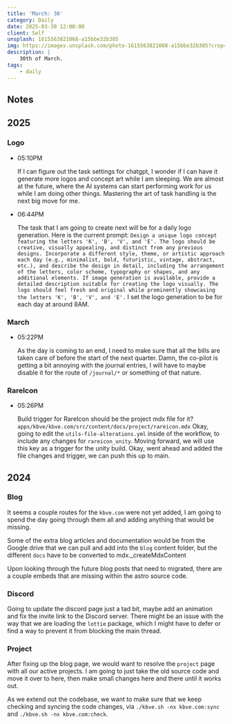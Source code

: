 ```yaml
---
title: 'March: 30'
category: Daily
date: 2025-03-30 12:00:00
client: Self
unsplash: 1615563821068-a15bbe32b305
img: https://images.unsplash.com/photo-1615563821068-a15bbe32b305?crop=entropy&cs=srgb&fm=jpg&ixid=MnwzNjM5Nzd8MHwxfHJhbmRvbXx8fHx8fHx8fDE2ODE3NDg2ODY&ixlib=rb-4.0.3&q=85
description: |
    30th of March.
tags:
    - daily
---
```


## Notes

## 2025

### Logo

-   05:10PM

    If I can figure out the task settings for chatgpt, I wonder if I can have it generate more logos and concept art while I am sleeping.
    We are almost at the future, where the AI systems can start performing work for us while I am doing other things.
    Mastering the art of task handling is the next big move for me.

-   06:44PM

    The task that I am going to create next will be for a daily logo generation.
    Here is the current prompt:
    `Design a unique logo concept featuring the letters 'K', 'B', 'V', and 'E'. The logo should be creative, visually appealing, and distinct from any previous designs. Incorporate a different style, theme, or artistic approach each day (e.g., minimalist, bold, futuristic, vintage, abstract, etc.), and describe the design in detail, including the arrangement of the letters, color scheme, typography or shapes, and any additional elements. If image generation is available, provide a detailed description suitable for creating the logo visually. The logo should feel fresh and original while prominently showcasing the letters 'K', 'B', 'V', and 'E'.`
    I set the logo generation to be for each day at around 8AM.

### March

-   05:22PM

    As the day is coming to an end, I need to make sure that all the bills are taken care of before the start of the next quarter.
    Damn, the co-pilot is getting a bit annoying with the journal entries, I will have to maybe disable it for the route of `/journal/*` or something of that nature.


### RareIcon

-   05:26PM

    Build trigger for RareIcon should be the project mdx file for it?
    `apps/kbve/kbve.com/src/content/docs/project/rareicon.mdx`
    Okay, going to edit the `utils-file-alterations.yml` inside of the workflow, to include any changes for `rareicon_unity`.
    Moving forward, we will use this key as a trigger for the unity build.
    Okay, went ahead and added the file changes and trigger, we can push this up to main.

## 2024


### Blog

It seems a couple routes for the `kbve.com` were not yet added, I am going to spend the day going through them all and adding anything that would be missing.

Some of the extra blog articles and documentation would be from the Google drive that we can pull and add into the `blog` content folder, but the different `docs` have to be converted to mdx._createMdxContent

Upon looking through the future blog posts that need to migrated, there are a couple embeds that are missing within the astro source code.



### Discord

Going to update the discord page just a tad bit, maybe add an animation and fix the invite link to the Discord server.
There might be an issue with the way that we are loading the `lottie` package, which I might have to defer or find a way to prevent it from blocking the main thread.



### Project

After fixing up the blog page, we would want to resolve the `project` page with all our active projects.
I am going to just take the old source code and move it over to here, then make small changes here and there until it works out.

As we extend out the codebase, we want to make sure that we keep checking and syncing the code changes, via `./kbve.sh -nx kbve.com:sync` and `./kbve.sh -nx kbve.com:check`.
